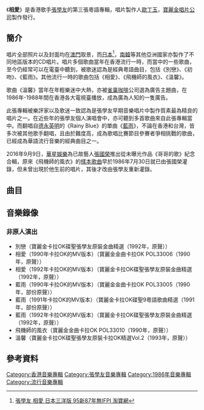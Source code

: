 {{Infobox album
| name       = 相愛
| type       = [[專輯|專輯]]
| artist     = [[張學友|張學友]]
| cover      = Jacky-make love each other.jpg
<!-- 未知參數 | background = orange -->
| released   = 1986年10月23日
| recorded   = 1986年夏季
| genre      = [[粵語流行音樂|粵語流行音樂]]
| length     = 
| label      = [[寶麗金|寶麗金]]
| producer   = [[歐丁玉|歐丁玉]]
| reviews    = 
| prev_title = [[情無四歸|情無四歸]]
| prev_year  = 1986 <!-- 5月9日 -->
| next_title = [[在我心深處|在我心深處]]
| next_year  = 1987 <!-- 5月6日 -->
}}
《'''相愛'''》是香港歌手[[張學友|張學友]]的第三張粵語專輯，唱片製作人[[歐丁玉|歐丁玉]]，[[寶麗金唱片公司|寶麗金唱片公司]]製作發行。

== 簡介 ==
唱片全部照片以及封面均在[[澳門|澳門]]取景，而[[日本|日本]]<ref>[https://world.taobao.com/item/37086814097.htm 張學友 相愛 日本三洋版 95新87年無IFPI 淘寶網]</ref>，[[南韓|南韓]]等其他亞洲國家亦製作了不同地區版本的CD唱片。唱片多個歌曲當年在香港流行一時，而當中的一些歌曲，至今仍經常可以在電臺中聽到，被歌迷認為是經典粵語曲目，包括《別戀》、《初吻》、《藍雨》。其他流行一時的歌曲包括《相愛》、《飛機師的風衣》、《溫馨》。

歌曲《溫馨》當年在年輕樂迷中大熱，亦被[[雀巢咖啡|雀巢咖啡]]公司選為廣告主題曲，在1986年-1988年間在香港各大電視臺播放，成為廣為人知的一隻廣告。

此張專輯被樂評家以及歌迷一致認為是張學友早期音樂唱片中製作質素最為精良的唱片之一。在近些年的張學友個人演唱會中，亦可聽到多首歌曲來自此張專輯當中。而翻唱自[[德永英明|德永英明]]的《Rainy Blue》的單曲《[[藍雨|藍雨]]》，不論在香港和台灣，皆多次被其他歌手翻唱，且由於難度高，成為歌唱比賽節目參賽者爭相挑戰的歌曲，已經成為華語流行音樂的經典曲目之一。

2016年9月9日，[[華星娛樂|華星娛樂]]為已故藝人[[張國榮|張國榮]]推出從未曝光作品《哥哥的歌》紀念合輯，原來《飛機師的風衣》的[[樣本歌曲|樣本歌曲]]早於1986年7月30日就已由張國榮灌錄，但未曾出現於他生前的唱片，其後才改由張學友重新灌錄。

== 曲目 ==
{{Tracklist
| collapsed = 
| headline = 
| font_size = 
| total_length = 

| all_writing = 
| all_music = 
| all_lyrics = 
| all_arranger = 
| all_producer = 
| all_except = 

| title1 = 別戀
| note1 = 
| longnote1 = 改編自日本組合{{link-ja|SALLY|SALLY}}的《mコードにHeartbreak》<br>國語版為《別戀》
| music1 = {{link-ja|杉山洋介|杉山洋介}}
| lyrics1 = 小鯨魚
| arranger1 = [[盧東尼|盧東尼]]
| producer1 = 
| extra1 = 
| length1 = 

| title2 = 妳每句說話
| note2 = 
| longnote2 = 改編自日本組合{{link-ja|1986 Omega Tribe|1986 Omega Tribe}}的《Your Graduation》<br>同曲曲目：[[邰正宵|邰正宵]]《我怎麼捨得你哭》
| music2 = {{link-ja|和泉常寛|和泉常寛}}
| lyrics2 = [[潘源良|潘源良]]
| arranger2 = 盧東尼
| producer2 = 
| extra2 = 
| length2 = 

| title3 = 初吻
| note3 = 
| longnote3 = 改編自匈牙利組合{{link-en|Neoton Familia|Neoton Familia}}的《Karnevál》
| music3 = {{link-hu|Végvári Ádám|Végvári Ádám}}
| lyrics3 = [[林振強|林振強]]
| arranger3 = {{link-ja|渡邊茂樹|渡辺茂樹}}
| producer3 = 
| extra3 = 
| length3 = 

| title4 = 相愛
| note4 = 
| longnote4 = 日本版為[[The_Checkers|The Checkers]]的《悲しみよ腕の中へ》
| music4 = [[林敏怡|林敏怡]]
| lyrics4 = [[林敏驄|林敏驄]]
| arranger4 = 林敏怡
| producer4 = 
| extra4 = 
| length4 = 

| title5 = 小男人
| note5 = 
| longnote5 = 和音部分為[[陳慧嫻|陳慧嫻]]主唱<br>國語版為《二人世界》
| music5 = [[袁卓凡|Richard Yuen]]
| lyrics5 = [[盧永強|盧永強]]
| arranger5 = Richard Yuen
| producer5 = 
| extra5 = 
| length5 = 

| title6 = 狂傲
| note6 = 
| longnote6 = 電影《[[執法先鋒|執法先鋒]]》主題曲<br>國語版為《狂傲》
| music6 = {{link-ja|見岳章|見岳章}}
| lyrics6 = [[盧國沾|盧國沾]]
| arranger6 = Richard Yuen
| producer6 = 
| extra6 = 
| length6 = 

| title7 = [[藍雨|藍雨]]
| note7 = 
| longnote7 = 改編自日本歌手德永英明的《Rainy Blue》<br>國語版為《藍雨》
| music7 = [[德永英明|德永英明]]
| lyrics7 = 林振強
| arranger7 = 盧東尼
| producer7 = 
| extra7 = 
| length7 = 

| title8 = 飛機師的風衣
| note8 = 
| longnote8 = 樣本歌曲由[[張國榮|張國榮]]主唱<br>國語版為《繫情》<br>
| music8 = 林敏怡
| lyrics8 = [[文井一|文井一]]
| arranger8 = 林敏怡
| producer8 = 
| extra8 = 
| length8 = 

| title9 = Oh! No!
| note9 = [[李克勤|李克勤]]合唱
| longnote9 = 改編自匈牙利組合Neoton Familia的《No》
| music9 = {{link-hu|Pásztor László|Pásztor László (zenész)}}
| lyrics9 = 潘源良
| arranger9 = 渡邊茂樹
| producer9 = 
| extra9 = 
| length9 = 

| title10 = 溫馨
| note10 = 
| longnote10 = 1987年[[雀巢咖啡|雀巢咖啡]]廣告主題曲<br>國語版為《在我心深處》
| music10 = 林敏驄
| lyrics10 = 林敏驄
| arranger10 = 林敏怡
| producer10 = 
| extra10 = 
| length10 = 

| title11 = 炸彈
| note11 = 
| longnote11 = 
| music11 = [[Donald_Ashley|Donald Ashley]]<br>[[吳士明|Peter Ng]]
| lyrics11 = 潘源良
| arranger11 = Donald Ashley
| producer11 = 
| extra11 = 
| length11 = 

| title12 = 清風
| note12 = 
| longnote12 = 無線電視劇《[[孖寶太子|孖寶太子]]》主題曲
| music12 = [[顧嘉煇|顧嘉煇]]
| lyrics12 = [[鄧偉雄|鄧偉雄]]
| arranger12 = 顧嘉煇
| producer12 = 
| extra12 = 
| length12 = 
}}

==音樂錄像==
===非原人演出===
*別戀（寶麗金卡拉OK碟聖張學友原裝金曲精選（1992年，原聲））
*相愛（1990年卡拉OK的MV版本）（寶麗金金曲卡拉OK POL33006（1990年，原聲））
*相愛（1992年卡拉OK的MV版本）（寶麗金卡拉OK碟聖張學友原裝金曲精選（1992年，原聲））
*藍雨（1990年卡拉OK的MV版本）（寶麗金金曲卡拉OK POL33005（1990年，部份原聲））
*藍雨（1991年卡拉OK的MV版本）（寶麗金卡拉OK碟聖9粵語歌曲精選（1991年，部份原聲））
*藍雨（1992年卡拉OK的MV版本）（寶麗金卡拉OK碟聖張學友原裝金曲精選（1992年，原聲））
*飛機師的風衣（寶麗金金曲卡拉OK POL33010（1990年，原聲））
*溫馨（寶麗金卡拉OK碟聖張學友原裝卡拉OK精選Vol.2（1993年，原聲））

== 參考資料 ==
{{reflist}}

{{張學友}}

[[Category:香港音樂專輯|Category:香港音樂專輯]]
[[Category:張學友音樂專輯|Category:張學友音樂專輯]]
[[Category:1986年音樂專輯|Category:1986年音樂專輯]]
[[Category:流行音樂專輯|Category:流行音樂專輯]]